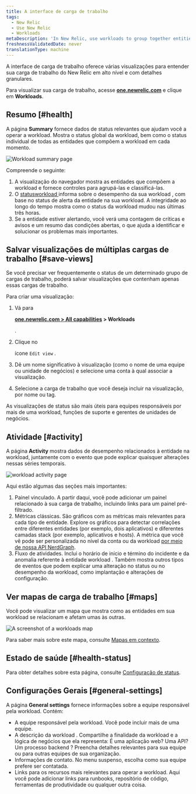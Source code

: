 ```yaml
---
title: A interface de carga de trabalho
tags:
  - New Relic
  - Use New Relic
  - Workloads
metaDescription: 'In New Relic, use workloads to group together entities that make up a specific business service, making it easier to isolate and troubleshoot issues.'
freshnessValidatedDate: never
translationType: machine
---
```





A interface de carga de trabalho oferece várias visualizações para entender sua carga de trabalho do New Relic em alto nível e com detalhes granulares.

Para visualizar sua carga de trabalho, acesse <DoNotTranslate>**[one.newrelic.com](https://one.newrelic.com/all-capabilities)**</DoNotTranslate> e clique em <DoNotTranslate>**Workloads**</DoNotTranslate>.

## Resumo [#health]

A página <DoNotTranslate>**Summary**</DoNotTranslate> fornece dados de status relevantes que ajudam você a operar a workload. Mostra o status global da workload, bem como o status individual de todas as entidades que compõem a workload em cada momento.

<img
  title="Workload summary page"
  alt="Workload summary page"
  src={workloadsWorkloadSummaryPage}
/>

Compreende o seguinte:

1. A visualização do navegador mostra as entidades que compõem a workload e fornece controles para agrupá-las e classificá-las.
2. O [statusworkload ](/docs/new-relic-one/use-new-relic-one/workloads/workload-status-views-notifications/)informa sobre o desempenho da sua workload , com base no status de alerta da entidade na sua workload. A integridade ao longo do tempo mostra como o status da workload mudou nas últimas três horas.
3. Se a entidade estiver alertando, você verá uma contagem de críticas e avisos e um resumo das condições abertas, o que ajuda a identificar e solucionar os problemas mais importantes.

## Salvar visualizações de múltiplas cargas de trabalho [#save-views]

Se você precisar ver frequentemente o status de um determinado grupo de cargas de trabalho, poderá salvar visualizações que contenham apenas essas cargas de trabalho.

Para criar uma visualização:

1. Vá para

   <DoNotTranslate>**[one.newrelic.com > All capabilities](https://one.newrelic.com/all-capabilities) > Workloads**</DoNotTranslate>

   .

2. Clique no

   <Icon name="fe-edit-2"/>

   ícone `Edit view` .

3. Dê um nome significativo à visualização (como o nome de uma equipe ou unidade de negócios) e selecione uma conta à qual associar a visualização.

4. Selecione a carga de trabalho que você deseja incluir na visualização, por nome ou tag.

As visualizações de status são mais úteis para equipes responsáveis por mais de uma workload, funções de suporte e gerentes de unidades de negócios.

## Atividade [#activity]

A página <DoNotTranslate>**Activity**</DoNotTranslate> mostra dados de desempenho relacionados à entidade na workload, juntamente com o evento que pode explicar quaisquer alterações nessas séries temporais.

<img
  title="workload activity page"
  alt="workload activity page"
  src={workloadsWorkloadsActivityPage}
/>

Aqui estão algumas das seções mais importantes:

1. Painel vinculado. A partir daqui, você pode adicionar um painel relacionado à sua carga de trabalho, incluindo links para um painel pré-filtrado.
2. Métricas clássicas. São gráficos com as métricas mais relevantes para cada tipo de entidade. Explore os gráficos para detectar correlações entre diferentes entidades (por exemplo, dois aplicativos) e diferentes camadas stack (por exemplo, aplicativos e hosts). A métrica que você vê pode ser personalizada no nível da conta ou da workload [por meio de nossa API NerdGraph](/docs/apis/nerdgraph/examples/golden-metrics-entities-nerdgraph-api-tutorial/#customize-golden-metrics).
3. Fluxo de atividades. Inclui o horário de início e término do incidente e da anomalia referente à entidade workload . Também mostra outros tipos de eventos que podem explicar uma alteração no status ou no desempenho da workload, como implantação e alterações de configuração.

## Ver mapas de carga de trabalho [#maps]

Você pode visualizar um mapa que mostra como as entidades em sua workload se relacionam e afetam umas às outras.

<img
  title="Workloads map"
  alt="A screenshot of a workloads map"
  src={workloadsWorkloadMap}
/>

Para saber mais sobre este mapa, consulte [Mapas em contexto](/docs/new-relic-solutions/new-relic-one/ui-data/maps-in-context).

## Estado de saúde [#health-status]

Para obter detalhes sobre esta página, consulte [Configuração de status](/docs/new-relic-solutions/new-relic-one/workloads/workload-status-configuration).

## Configurações Gerais [#general-settings]

A página <DoNotTranslate>**General settings**</DoNotTranslate> fornece informações sobre a equipe responsável pela workload. Contém:

* A equipe responsável pela workload. Você pode incluir mais de uma equipe.
* A descrição da workload . Compartilhe a finalidade da workload e a lógica de negócios que ela representa: É uma aplicação web? Uma API? Um processo backend ? Preencha detalhes relevantes para sua equipe ou para outras equipes de sua organização.
* Informações de contato. No menu suspenso, escolha como sua equipe prefere ser contatada.
* Links para os recursos mais relevantes para operar a workload. Aqui você pode adicionar links para runbooks, repositório de código, ferramentas de produtividade ou qualquer outra coisa.